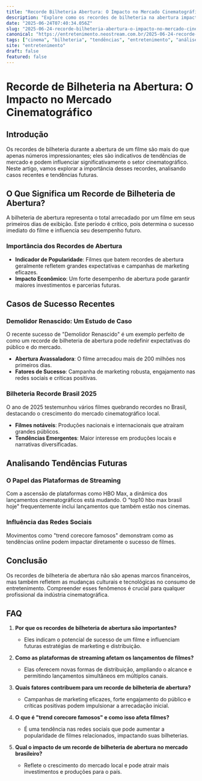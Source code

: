 ```yaml
---
title: "Recorde Bilheteria Abertura: O Impacto no Mercado Cinematográfico"
description: "Explore como os recordes de bilheteria na abertura impactam o mercado cinematográfico e as tendências atuais, incluindo análises de sucessos como Demolidor Renascido."
date: "2025-06-24T07:40:34.056Z"
slug: "2025-06-24-recorde-bilheteria-abertura-o-impacto-no-mercado-cinematografico"
canonical: "https://entretenimento.neostream.com.br/2025-06-24-recorde-bilheteria-abertura-o-impacto-no-mercado-cinematografico"
tags: ["cinema", "bilheteria", "tendências", "entretenimento", "análise"]
site: "entretenimento"
draft: false
featured: false
---
```


# Recorde de Bilheteria na Abertura: O Impacto no Mercado Cinematográfico

## Introdução
Os recordes de bilheteria durante a abertura de um filme são mais do que apenas números impressionantes; eles são indicativos de tendências de mercado e podem influenciar significativamente o setor cinematográfico. Neste artigo, vamos explorar a importância desses recordes, analisando casos recentes e tendências futuras.

## O Que Significa um Recorde de Bilheteria de Abertura?
A bilheteria de abertura representa o total arrecadado por um filme em seus primeiros dias de exibição. Este período é crítico, pois determina o sucesso imediato do filme e influencia seu desempenho futuro. 

### Importância dos Recordes de Abertura
- **Indicador de Popularidade**: Filmes que batem recordes de abertura geralmente refletem grandes expectativas e campanhas de marketing eficazes.
- **Impacto Econômico**: Um forte desempenho de abertura pode garantir maiores investimentos e parcerias futuras.

## Casos de Sucesso Recentes
### Demolidor Renascido: Um Estudo de Caso
O recente sucesso de "Demolidor Renascido" é um exemplo perfeito de como um recorde de bilheteria de abertura pode redefinir expectativas do público e do mercado.

- **Abertura Avassaladora**: O filme arrecadou mais de 200 milhões nos primeiros dias.
- **Fatores de Sucesso**: Campanha de marketing robusta, engajamento nas redes sociais e críticas positivas.

### Bilheteria Recorde Brasil 2025
O ano de 2025 testemunhou vários filmes quebrando recordes no Brasil, destacando o crescimento do mercado cinematográfico local.

- **Filmes notáveis**: Produções nacionais e internacionais que atraíram grandes públicos.
- **Tendências Emergentes**: Maior interesse em produções locais e narrativas diversificadas.

## Analisando Tendências Futuras
### O Papel das Plataformas de Streaming
Com a ascensão de plataformas como HBO Max, a dinâmica dos lançamentos cinematográficos está mudando. O "top10 hbo max brasil hoje" frequentemente inclui lançamentos que também estão nos cinemas.

### Influência das Redes Sociais
Movimentos como "trend corecore famosos" demonstram como as tendências online podem impactar diretamente o sucesso de filmes.

## Conclusão
Os recordes de bilheteria de abertura não são apenas marcos financeiros, mas também refletem as mudanças culturais e tecnológicas no consumo de entretenimento. Compreender esses fenômenos é crucial para qualquer profissional da indústria cinematográfica.

## FAQ

1. **Por que os recordes de bilheteria de abertura são importantes?**
   - Eles indicam o potencial de sucesso de um filme e influenciam futuras estratégias de marketing e distribuição.

2. **Como as plataformas de streaming afetam os lançamentos de filmes?**
   - Elas oferecem novas formas de distribuição, ampliando o alcance e permitindo lançamentos simultâneos em múltiplos canais.

3. **Quais fatores contribuem para um recorde de bilheteria de abertura?**
   - Campanhas de marketing eficazes, forte engajamento do público e críticas positivas podem impulsionar a arrecadação inicial.

4. **O que é "trend corecore famosos" e como isso afeta filmes?**
   - É uma tendência nas redes sociais que pode aumentar a popularidade de filmes relacionados, impactando suas bilheterias.

5. **Qual o impacto de um recorde de bilheteria de abertura no mercado brasileiro?**
   - Reflete o crescimento do mercado local e pode atrair mais investimentos e produções para o país.